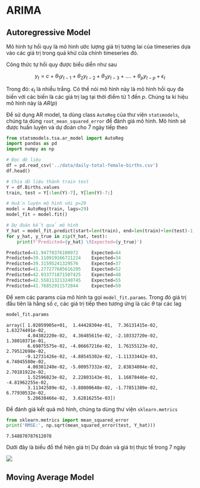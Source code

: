 # ARIMA
## Autoregressive Model
Mô hình tự hồi quy là mô hình ước lượng giá trị tương lai của timeseries dựa vào các giá trị trong quá khứ cửa chính timeseries đó.

Công thức tự hồi quy được biểu diễn như sau

$$
y_t = c + \theta_1 y_{t-1} + \theta_2 y_{t-2} + \theta_3 y_{t-3} + .... + \theta_p y_{t-p} + \epsilon_t
$$

Trong đó: $\epsilon_t$ là nhiễu trắng. Có thể nói mô hình này là mô hình hồi quy đa biến với các biến là các giá trị lag tại thời điểm từ $1$ đến $p$. Chúng ta kí hiệu mô hình này là $AR(p)$

Để sử dụng AR model, ta dùng class `AutoReg` của thư viện `statsmodels`, chúng ta dùng `root_mean_squared_error` để đánh giá mô hình. Mô hình sẽ được huấn luyện và dự đoán cho 7 ngày tiếp theo

```python
from statsmodels.tsa.ar_model import AutoReg
import pandas as pd 
import numpy as np

# Đọc dữ liệu
df = pd.read_csv('../data/daily-total-female-births.csv')
df.head()

# Chia dữ liệu thành train test
Y = df.Births.values
train, test = Y[:len(Y)-7], Y[len(Y)-7:]

# Huấn luyện mô hình với p=29
model = AutoReg(train, lags=29)
model_fit = model.fit()

# Dự đoán kết quả mô hình
Y_hat = model_fit.predict(start=len(train), end=len(train)+len(test)-1, dynamic=False)
for y_hat, y_true in zip(Y_hat, test):
    print(f'Predicted={y_hat} \tExpected={y_true}')
```

```python
Predicted=41.94770376100972 	Expected=44
Predicted=39.110919166721224 	Expected=34
Predicted=39.31595241329576 	Expected=37
Predicted=41.277277685616205 	Expected=52
Predicted=42.933771871507425 	Expected=48
Predicted=42.558113213240745 	Expected=55
Predicted=41.76852911572844 	Expected=50
```

Để xem các params của mô hình ta gọi `model_fit.params`. Trong đó giá trị đầu tiên là hằng số $c$, các giá trị tiếp theo tương ứng là các $\theta$ tại các lag 

```python
model_fit.params
```

```
array([ 1.02059905e+01,  1.44428304e-01,  7.36131415e-02,  1.63274491e-02,
        4.04382220e-02,  4.36485615e-02, -2.10332720e-02,  1.38010371e-01,
        6.69075575e-02, -4.06667216e-02,  1.76155123e-02,  2.79512698e-02,
       -9.12731426e-02, -4.88545302e-02, -1.11333442e-03,  4.74045580e-02,
        4.00381240e-02, -5.00957332e-02,  2.83834804e-02,  2.70181922e-02,
        1.52596823e-02,  2.22803143e-01,  1.16878446e-02, -4.81962255e-02,
        3.11342589e-02, -3.88000648e-02, -1.77851389e-02,  6.77930532e-02,
        5.20638466e-02,  3.62816255e-03])
```

Để đánh giá kết quả mô hình, chúng ta dùng thư viện `sklearn.metrics`

```python
from sklearn.metrics import mean_squared_error
print('RMSE:', np.sqrt(mean_squared_error(test, Y_hat)))
```

```
7.548870787612078
```

Dưới đây là biểu đồ thể hiện giá trị Dự đoán và giá trị thực tế trong 7 ngày

![](../images/03/autoregressive.png)

## Moving Average Model